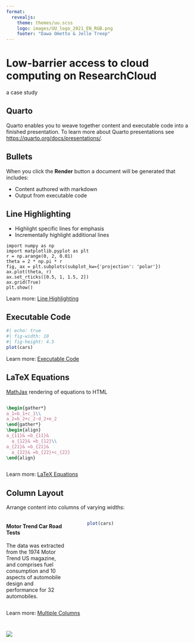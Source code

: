 ```yaml
--- 
format: 
  revealjs:
    theme: themes/uu.scss
    logo: images/UU_logo_2021_EN_RGB.png
    footer: "Dawa Ometto & Jelle Treep"
---
```


# Low-barrier access to cloud computing on ResearchCloud {data-background-color="#FFCD00"}

::: {.r-stack}
a case study
:::

::: {.footer}
:::

## Quarto
::: {.theme-section}
Quarto enables you to weave together content and executable code into a finished presentation. To learn more about Quarto presentations see <https://quarto.org/docs/presentations/>.
:::

## Bullets
::: {.theme-section}
When you click the **Render** button a document will be generated that includes:

-   Content authored with markdown
-   Output from executable code
:::
## Line Highlighting
::: {.theme-section}

-   Highlight specific lines for emphasis
-   Incrementally highlight additional lines

``` .python
import numpy as np
import matplotlib.pyplot as plt
r = np.arange(0, 2, 0.01)
theta = 2 * np.pi * r
fig, ax = plt.subplots(subplot_kw={'projection': 'polar'})
ax.plot(theta, r)
ax.set_rticks([0.5, 1, 1.5, 2])
ax.grid(True)
plt.show()
```
:::
::: footer
Learn more: [Line Highlighting](https://quarto.org/docs/presentations/revealjs/#line-highlighting)
:::

## Executable Code

::: {.theme-section}

```r
#| echo: true
#| fig-width: 10
#| fig-height: 4.5
plot(cars)
```

:::

::: footer
Learn more: [Executable Code](https://quarto.org/docs/presentations/revealjs/#executable-code)
:::

## LaTeX Equations

::: {.theme-section}

[MathJax](https://www.mathjax.org/) rendering of equations to HTML

:::: columns
::: {.column width="40%"}
``` tex
\begin{gather*}
a_1=b_1+c_1\\
a_2=b_2+c_2-d_2+e_2
\end{gather*}
\begin{align}
a_{11}& =b_{11}&
  a_{12}& =b_{12}\\
a_{21}& =b_{21}&
  a_{22}& =b_{22}+c_{22}
\end{align}
```
:::

::: {.column width="60%"}
```{=tex}
\begin{gather*}
a_1=b_1+c_1\\
a_2=b_2+c_2-d_2+e_2
\end{gather*}
```
```{=tex}
\begin{align}
a_{11}& =b_{11}&
  a_{12}& =b_{12}\\
a_{21}& =b_{21}&
  a_{22}& =b_{22}+c_{22}
\end{align}
```
:::
::::
:::

::: footer
Learn more: [LaTeX Equations](https://quarto.org/docs/authoring/markdown-basics.html#equations)
:::

## Column Layout {.smaller}

::: {.theme-section}

Arrange content into columns of varying widths:

:::: columns
::: {.column width="35%"}
#### Motor Trend Car Road Tests

The data was extracted from the 1974 Motor Trend US magazine, and comprises fuel consumption and 10 aspects of automobile design and performance for 32 automobiles.
:::

::: {.column width="3%"}
:::

::: {.column width="62%"}
```r
plot(cars)
```
:::
::::
::: 


::: footer
Learn more: [Multiple Columns](https://quarto.org/docs/presentations/revealjs/#multiple-columns)
:::

# {data-background-color="#FFCD00"}

![](images/UU_logo_2021_EN_RGB_payoff.png)
